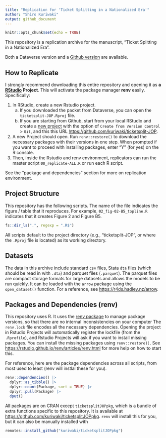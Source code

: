 ```yaml
---
title: "Replication for 'Ticket Splitting in a Nationalized Era'"
author: "Shiro Kuriwaki"
output: github_document
---
```


```r
knitr::opts_chunk$set(echo = TRUE)
```

This repository is a replication archive for the manuscript, "Ticket Splitting in a Nationalized Era". 

Both a Dataverse version and a [Github version](https://github.com/kuriwaki/ticketsplit-JOP) are available. 


## How to Replicate 

I strongly recommend downloading this entire repository and opening it as __a [RStudio](https://posit.co/download/rstudio-desktop) Project__.
This will activate the package manager **renv** easily. Specifically:

1. In RStudio, create a new Rstudio project. 
    a. If you downloaded the packet from Dataverse, you can open the `ticketsplit-JOP.Rproj` file. 
    b. If you are starting from Github, start from your local RStudio and create a [new project](https://support.posit.co/hc/en-us/articles/200526207-Using-RStudio-Projects) with the option of `Create from Version Control` > `Git`, and this this URL <https://github.com/kuriwaki/ticketsplit-JOP>.
2. A new Project should open. Run `renv::restore()` to download the necessary packages with their versions in one step.  When prompted if you want to proceed with installing packages, enter "Y" (for yes) on the R console.
3. Then, inside the Rstudio and renv environment, replicators can run the master script `00_replicate-ALL.R` or run each R script. 

See the "package and dependencies" section for more on replication environment.


## Project Structure

This repository has the following scripts. The name of the file indicates the figure / table that it reproduces.
For example, `02_fig-02-B5_topline.R` indicates that it creates Figure 2 and Figure B5.

```r
fs::dir_ls(".", regexp = ".R$")
```
All scripts default to the project directory (e.g., "ticketsplit-JOP", or where the `.Rproj` file is located) as its working directory.

## Datasets

The data in this archive include standard `csv` files, Stata `dta` files (which should be read in with `.dta`) and parquet files (`.parquet`). 
The parquet files are compact storage formats for large datasets and allows the models to be run quickly. It can be loaded with the `arrow` package using the `open_dataset()` function. For a reference, see <https://r4ds.hadley.nz/arrow>. 

## Packages and Dependencies (renv)

This repository uses R. It uses the [renv package](https://rstudio.github.io/renv) to manage package versions, so that there are no internal inconsistencies on your computer 
The `renv.lock` file encodes all the  necessary dependencies. 
Opening the project in Rstudio Projects will automatically register the lockfile (from the `.Rprofile`), and Rstudio Projects will ask if you want to install missing packages. 
You can install the missing packages using `renv::restore()`. 
See <https://rstudio.github.io/renv/articles/renv.html> for more help on how to start this. 

For reference, here are the package dependencies across all scripts, from most used to least (renv will instlal these for you).

```r
renv::dependencies() |> 
  dplyr::as_tibble() |> 
  dplyr::count(Package, sort = TRUE) |> 
  dplyr::pull(Package) |> 
  dput()
```


All packages are on CRAN except `ticketsplitJOPpkg`, which is a bundle of extra functions specific to this repository. 
It is available at <https://github.com/kuriwaki/ticketsplitJOPpkg>. `renv` will install this for you, but it can also be manually installed with 

```r
remotes::install_github("kuriwaki/ticketsplitJOPpkg")
```

